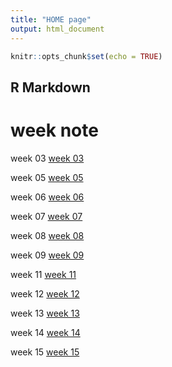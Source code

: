```yaml
---
title: "HOME page"
output: html_document
---
```


```r
knitr::opts_chunk$set(echo = TRUE)
```

## R Markdown

# week note

week 03
[week 03](week-03.html)

week 05
[week 05](week-05.html)

week 06
[week 06](week-06.html)

week 07
[week 07](week-07.html)

week 08
[week 08](week-08.html)

week 09
[week 09](week-09.html)

week 11
[week 11](week-11.html)

week 12
[week 12](week-12.html)

week 13
[week 13](week-13.html)

week 14
[week 14](week-14.html)

week 15
[week 15](week-15.html)